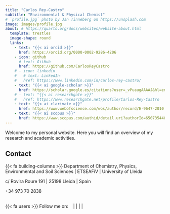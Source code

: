 ```yaml
---
title: "Carlos Rey-Castro"
subtitle: "Environmental & Physical Chemist"
# `profile.jpg` photo by Jan Tinneberg on https://unsplash.com
image: images/profile.jpg
about: # https://quarto.org/docs/websites/website-about.html
  template: trestles
  image-shape: round
  links:
    - text: "{{< ai orcid >}}"
      href: https://orcid.org/0000-0002-9286-4206
    - icon: github
      # text: GitHub
      href: https://github.com/CarlosReyCastro
    # - icon: linkedin 
    #   # text: LinkedIn
    #   href: https://www.linkedin.com/in/carlos-rey-castro/
    - text: "{{< ai google-scholar >}}"
      href: https://scholar.google.es/citations?user=_vPuaugAAAAJ&hl=en
    # - text: "{{< ai researchgate >}}"
    #   href: https://www.researchgate.net/profile/Carlos-Rey-Castro
    - text: "{{< ai clarivate >}}"
      href: https://www.webofscience.com/wos/author/record/E-9647-2010
    - text: "{{< ai scopus >}}"
      href: https://www.scopus.com/authid/detail.uri?authorId=6507354404
---
```


Welcome to my personal website. Here you will find an overview of my research and academic activities.

## Contact

{{< fa building-columns >}} Department of Chemistry, Physics, Environmental and Soil Sciences \| ETSEAFiV \| University of Lleida

<i class="bi bi-geo-alt-fill"></i> c/ Rovira Roure 191 \| 25198 Lleida \| Spain

<i class="bi bi-telephone-fill"></i> +34 973 70 2838

<i class="bi bi-envelope-at-fill"></i> <script>
var username = 'carlos.rey';
var hostname = 'udl.cat';
var linktext = username + '@' + hostname;
document.write('<a href="' + 'mail' + 'to:' + linktext + '">' + 'email address at UdL' + '</a>');
</script>
<br> <!-- Line break added here -->
{{< fa users >}} Follow me on: &nbsp;&nbsp;
[<i class="ai ai-researchgate ai-2x"></i>](https://www.researchgate.net/profile/Carlos-Rey-Castro) |
[<i class="bi bi-linkedin"></i>](https://www.linkedin.com/in/carlos-rey-castro/) | 
[<i class="bi bi-twitter-x"></i>](https://x.com/CarlosReyCastro) | 
[<i class="fa-brands fa-bluesky"></i>](https://bsky.app/profile/crey.bsky.social) |
[<i class="bi bi-mastodon"></i>](https://fediscience.org/@Crey)


<!-- [LinkedIn](https://www.linkedin.com/in/carlos-rey-castro/)    -->
<!-- [Research Gate](https://www.researchgate.net/profile/Carlos-Rey-Castro)   -->
<!-- [@CarlosReyCastro](https://x.com/CarlosReyCastro)   -->
<!-- [@crey.bsky.social](https://bsky.app/profile/crey.bsky.social) -->